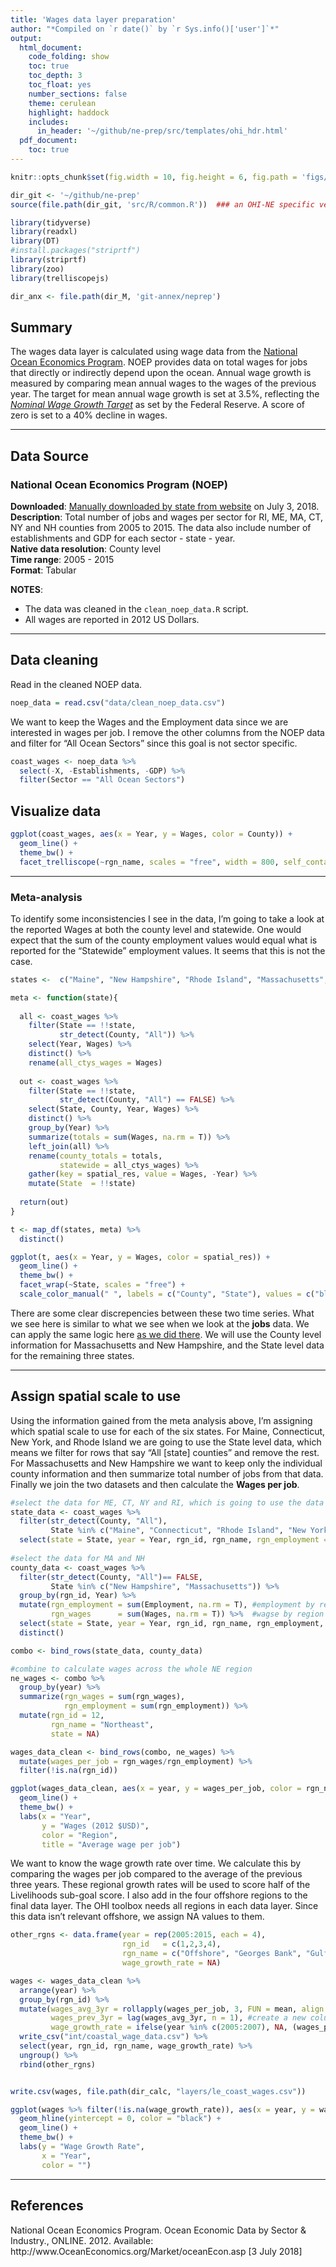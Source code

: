 ```yaml
---
title: 'Wages data layer preparation'
author: "*Compiled on `r date()` by `r Sys.info()['user']`*"
output: 
  html_document:
    code_folding: show
    toc: true
    toc_depth: 3
    toc_float: yes
    number_sections: false
    theme: cerulean
    highlight: haddock
    includes: 
      in_header: '~/github/ne-prep/src/templates/ohi_hdr.html'
  pdf_document:
    toc: true
---
```



``` r
knitr::opts_chunk$set(fig.width = 10, fig.height = 6, fig.path = 'figs/', message = FALSE, warning = FALSE)

dir_git <- '~/github/ne-prep'
source(file.path(dir_git, 'src/R/common.R'))  ### an OHI-NE specific version of common.R

library(tidyverse)
library(readxl)
library(DT)
#install.packages("striprtf")
library(striprtf)
library(zoo)
library(trelliscopejs)

dir_anx <- file.path(dir_M, 'git-annex/neprep')
```

## Summary

The wages data layer is calculated using wage data from the [National Ocean Economics Program](http://www.oceaneconomics.org/). NOEP provides data on total wages for jobs that directly or indirectly depend upon the ocean. Annual wage growth is measured by comparing mean annual wages to the  wages of the previous year. The target for mean annual wage growth is set at 3.5%, reflecting the [*Nominal Wage Growth Target*](http://www.epi.org/nominal-wage-tracker/) as set by the Federal Reserve. A score of zero is set to a 40% decline in wages.

***

## Data Source

### National Ocean Economics Program (NOEP)

**Downloaded**: [Manually downloaded by state from website](http://www.oceaneconomics.org/Market/ocean/oceanEcon.asp) on July 3, 2018.    
**Description**:  Total number of jobs and wages per sector for RI, ME, MA, CT, NY and NH counties from 2005 to 2015. The data also include number of establishments and GDP for each sector - state - year.  
**Native data resolution**: County level     
**Time range**: 2005 - 2015  
**Format**:  Tabular  

**NOTES**:

- The data was cleaned in the `clean_noep_data.R` script.  
- All wages are reported in 2012 US Dollars.

***

## Data cleaning

Read in the cleaned NOEP data.

```r
noep_data = read.csv("data/clean_noep_data.csv") 
```

We want to keep the Wages and the Employment data since we are interested in wages per job. I remove the other columns from the NOEP data and filter for "All Ocean Sectors" since this goal is not sector specific.

```r
coast_wages <- noep_data %>%
  select(-X, -Establishments, -GDP) %>%
  filter(Sector == "All Ocean Sectors")
```

## Visualize data

```r
ggplot(coast_wages, aes(x = Year, y = Wages, color = County)) +
  geom_line() +
  theme_bw() +
  facet_trelliscope(~rgn_name, scales = "free", width = 800, self_contained = T)
```

---

### Meta-analysis

To identify some inconsistencies I see in the data, I'm going to take a look at the reported Wages at both the county level and statewide. One would expect that the sum of the county employment values would equal what is reported for the "Statewide" employment values. It seems that this is not the case.

```r

states <-  c("Maine", "New Hampshire", "Rhode Island", "Massachusetts", "Connecticut", "New York")

meta <- function(state){
  
  all <- coast_wages %>%
    filter(State == !!state,
           str_detect(County, "All")) %>%
    select(Year, Wages) %>%
    distinct() %>%
    rename(all_ctys_wages = Wages)
  
  out <- coast_wages %>%
    filter(State == !!state,
           str_detect(County, "All") == FALSE) %>%
    select(State, County, Year, Wages) %>%
    distinct() %>%
    group_by(Year) %>%
    summarize(totals = sum(Wages, na.rm = T)) %>%
    left_join(all) %>%
    rename(county_totals = totals,
           statewide = all_ctys_wages) %>%
    gather(key = spatial_res, value = Wages, -Year) %>%
    mutate(State  = !!state)
  
  return(out)
}

t <- map_df(states, meta) %>%
  distinct()

ggplot(t, aes(x = Year, y = Wages, color = spatial_res)) +
  geom_line() +
  theme_bw() +
  facet_wrap(~State, scales = "free") +
  scale_color_manual(" ", labels = c("County", "State"), values = c("blue", "red")) 
```

There are some clear discrepencies between these two time series. What we see here is similar to what we see when we look at the **jobs** data. We can apply the same logic here [as we did there](https://ohi-northeast.github.io/ne-prep/prep/liv/jobs.html). We will use the County level information for Massachusetts and New Hampshire, and the State level data for the remaining three states.

---

## Assign spatial scale to use

Using the information gained from the meta analysis above, I'm assigning which spatial scale to use for each of the six states. For Maine, Connecticut, New York, and Rhode Island we are going to use the State level data, which means we filter for rows that say "All [state] counties" and remove the rest. For Massachusetts and New Hampshire we want to keep only the individual county information and then summarize total number of jobs from that data. Finally we join the two datasets and then calculate the **Wages per job**. 

```r

#select the data for ME, CT, NY and RI, which is going to use the data reported for "All x counties"
state_data <- coast_wages %>%
  filter(str_detect(County, "All"),
         State %in% c("Maine", "Connecticut", "Rhode Island", "New York")) %>%
  select(state = State, year = Year, rgn_id, rgn_name, rgn_employment = Employment, rgn_wages = Wages)
  
#select the data for MA and NH
county_data <- coast_wages %>%
  filter(str_detect(County, "All")== FALSE,
         State %in% c("New Hampshire", "Massachusetts")) %>%
  group_by(rgn_id, Year) %>%
  mutate(rgn_employment = sum(Employment, na.rm = T), #employment by region
         rgn_wages      = sum(Wages, na.rm = T)) %>%  #wagse by region
  select(state = State, year = Year, rgn_id, rgn_name, rgn_employment, rgn_wages) %>%
  distinct()

combo <- bind_rows(state_data, county_data) 

#combine to calculate wages across the whole NE region
ne_wages <- combo %>%
  group_by(year) %>%
  summarize(rgn_wages = sum(rgn_wages),
            rgn_employment = sum(rgn_employment)) %>%
  mutate(rgn_id = 12,
         rgn_name = "Northeast",
         state = NA)

wages_data_clean <- bind_rows(combo, ne_wages) %>%
  mutate(wages_per_job = rgn_wages/rgn_employment) %>%
  filter(!is.na(rgn_id))

ggplot(wages_data_clean, aes(x = year, y = wages_per_job, color = rgn_name)) +
  geom_line() +
  theme_bw() +
  labs(x = "Year",
       y = "Wages (2012 $USD)",
       color = "Region",
       title = "Average wage per job")
```


We want to know the wage growth rate over time. We calculate this by comparing the wages per job compared to the average of the previous three years. These regional growth rates will be used to score half of the Livelihoods sub-goal score. I also add in the four offshore regions to the final data layer. The OHI toolbox needs all regions in each data layer. Since this data isn't relevant offshore, we assign NA values to them.

```r
other_rgns <- data.frame(year = rep(2005:2015, each = 4),
                         rgn_id   = c(1,2,3,4),
                         rgn_name = c("Offshore", "Georges Bank", "Gulf of Maine", "Mid-Atlantic Bight"),
                         wage_growth_rate = NA)

wages <- wages_data_clean %>%
  arrange(year) %>%
  group_by(rgn_id) %>%
  mutate(wages_avg_3yr = rollapply(wages_per_job, 3, FUN = mean, align = "right", na.rm = F, partial = T), #calculate the mean for three years
         wages_prev_3yr = lag(wages_avg_3yr, n = 1), #create a new column that aligns the avg wages from previous three years with the year with which we're comparing.
         wage_growth_rate = ifelse(year %in% c(2005:2007), NA, (wages_per_job/wages_prev_3yr)-1)) %>% #assign NA to the first three years in the time series because there is not enough data to calculate this rate. 2007 growth rate *should* be compared to average of 2004-2006.
  write_csv("int/coastal_wage_data.csv") %>%
  select(year, rgn_id, rgn_name, wage_growth_rate) %>%
  ungroup() %>%
  rbind(other_rgns)


write.csv(wages, file.path(dir_calc, "layers/le_coast_wages.csv"))

ggplot(wages %>% filter(!is.na(wage_growth_rate)), aes(x = year, y = wage_growth_rate, color = rgn_name)) +
  geom_hline(yintercept = 0, color = "black") +
  geom_line() +
  theme_bw() +
  labs(y = "Wage Growth Rate",
       x = "Year",
       color = "")
```

***

## References

National Ocean Economics Program. Ocean Economic Data by Sector & Industry., ONLINE. 2012.
Available: http://www.OceanEconomics.org/Market/oceanEcon.asp [3 July 2018]